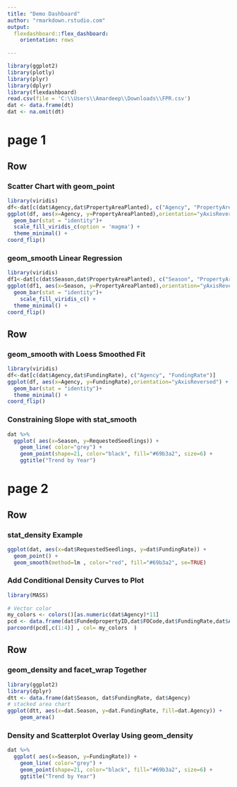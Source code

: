 ```yaml
---
title: "Demo Dashboard"
author: "rmarkdown.rstudio.com"
output: 
  flexdashboard::flex_dashboard:
    orientation: rows
    
---
```


```r
library(ggplot2)
library(plotly)
library(plyr)
library(dplyr)
library(flexdashboard)
read.csv(file = 'C:\\Users\\Amardeep\\Downloads\\FPR.csv')  
dat <- data.frame(dt)
dat <- na.omit(dt)
```

page 1
=======================================================================

Row
-----------------------------------------------------------------------

### Scatter Chart with geom_point

```r
library(viridis)
df<-dat[c(dat$Agency,dat$PropertyAreaPlanted), c("Agency", "PropertyAreaPlanted")]
ggplot(df, aes(x=Agency, y=PropertyAreaPlanted),orientation="yAxisReversed") + 
  geom_bar(stat = "identity")+
  scale_fill_viridis_c(option = 'magma') +
  theme_minimal() + 
coord_flip()
```

### geom_smooth Linear Regression

```r
library(viridis)
df1<-dat[c(dat$Season,dat$PropertyAreaPlanted), c("Season", "PropertyAreaPlanted")]
ggplot(df1, aes(x=Season, y=PropertyAreaPlanted),orientation="yAxisReversed") + 
  geom_bar(stat = "identity")+
    scale_fill_viridis_c() +
  theme_minimal() + 
coord_flip()
```

Row
-----------------------------------------------------------------------

### geom_smooth with Loess Smoothed Fit

```r
library(viridis)
df<-dat[c(dat$Agency,dat$FundingRate), c("Agency", "FundingRate")]
ggplot(df, aes(x=Agency, y=FundingRate),orientation="yAxisReversed") + 
  geom_bar(stat = "identity")+
  theme_minimal() + 
coord_flip()
```

### Constraining Slope with stat_smooth

```r
dat %>%
  ggplot( aes(x=Season, y=RequestedSeedlings)) +
    geom_line( color="grey") +
    geom_point(shape=21, color="black", fill="#69b3a2", size=6) +
    ggtitle("Trend by Year")
```

page 2
=======================================================================

Row
-----------------------------------------------------------------------

### stat_density Example

```r
ggplot(dat, aes(x=dat$RequestedSeedlings, y=dat$FundingRate)) +
  geom_point() +
  geom_smooth(method=lm , color="red", fill="#69b3a2", se=TRUE)
```

### Add Conditional Density Curves to Plot
```r
library(MASS)
 
# Vector color
my_colors <- colors()[as.numeric(dat$Agency)*11]
pcd <- data.frame(dat$FundedpropertyID,dat$FOCode,dat$FundingRate,dat$ApprovedSeedlings,dat$PropertyAreaPlanted) # Make the graph
parcoord(pcd[,c(1:4)] , col= my_colors  )
```

Row
-----------------------------------------------------------------------

### geom_density and facet_wrap Together

```r
library(ggplot2)
library(dplyr)
dtt <- data.frame(dat$Season, dat$FundingRate, dat$Agency)
# stacked area chart
ggplot(dtt, aes(x=dat.Season, y=dat.FundingRate, fill=dat.Agency)) + 
    geom_area()
```

### Density and Scatterplot Overlay Using geom_density

```r
dat %>%
  ggplot( aes(x=Season, y=FundingRate)) +
    geom_line( color="grey") +
    geom_point(shape=21, color="black", fill="#69b3a2", size=6) +
    ggtitle("Trend by Year")
```
